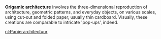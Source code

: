 '''Origamic architecture''' involves the three-dimensional reproduction of architecture, geometric patterns, and everyday objects, on various scales, using cut-out and folded paper, usually thin cardboard. Visually, these creations are comparable to intricate 'pop-ups', indeed.

[[nl:Papierarchitectuur]]